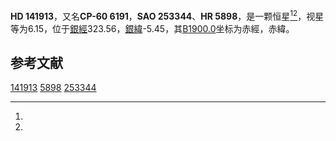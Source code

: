 {{Starbox begin
| name = HD 141913
}}
{{Starbox observe
| epoch = [[J2000.0|J2000.0]]
| constell = {{星座名待查}}<ref name=SIMBAD>{{cite web
 | url=http://simbad.u-strasbg.fr/simbad/sim-id?Ident=HR+5898
 | title =Pulsating variable Star
 | publisher=Centre de Données astronomiques de Strasbourg
 | work=SIMBAD
 | accessdate=2012-07-13}}</ref><ref name=DATA>{{cite web
 | url=http://vizier.u-strasbg.fr/viz-bin/VizieR-5?-out.add=.&-source=5050&-corr=PK=HR&-out.max=9999&HR=5898
 | title=VizieR Detailed Page
 | accessdate=2012-07-13
 | archive-date=2019-02-16
 | archive-url=https://web.archive.org/web/20190216084539/http://vizier.u-strasbg.fr/viz-bin/VizieR-5?-out.add=.&-source=5050&-corr=PK=HR&-out.max=9999&HR=5898
 | dead-url=no
 }}</ref>
| 星官 = 
| ra = {{RA|15|54|52.6}}<ref name=SIMBAD /><ref name=DATA />
| dec = {{DEC|-60|44|36}}<ref name=SIMBAD /><ref name=DATA />
| appmag_v = 6.15<ref name=SIMBAD /><ref name=DATA />
}}
{{Starbox character
| class = B9II<ref name=SIMBAD /><ref name=DATA />
| b-v = 0.1<ref name=SIMBAD /><ref name=DATA />
| u-b = <ref name=SIMBAD /><ref name=DATA />
| r-i = <ref name=SIMBAD /><ref name=DATA />
| variable = 
}}
{{Starbox astrometry
| radial_v = 
| prop_mo_ra = -5
| parallax = 
| p_error = 
}}
{{Starbox catalog
| names =CP-60 6191，[[SAO星表|SAO]] 253344，[[HD星表|HD]] 141913，[[HR星表|HR]] 5898}}
{{Starbox reference |Simbad=HR+5898}}
{{Starbox end}}

'''HD 141913'''，又名'''CP-60 6191'''，'''SAO 253344'''、'''HR 5898'''，是一颗恒星<ref name=SIMBAD /><ref name=DATA />，视星等为6.15，位于[[銀道座標系|銀經]]323.56，[[銀道座標系|銀緯]]-5.45，其[[B1900.0|B1900.0]]坐标为赤經{{RA|15|46|24.9}}，赤緯{{DEC|-60|-5.45|44}}。

== 参考文献 ==
{{reflist}}

{{star-stub}}

[[Category:HD和HDE天體|141913]]
[[Category:HR天體|5898]]
[[Category:SAO天體|253344]]